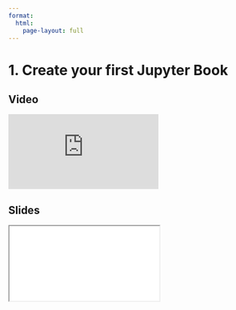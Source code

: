 ```yaml
---
format:
  html:
    page-layout: full
---
```


# 1. Create your first Jupyter Book

::: {.panel-tabset .nav-pills}

## Video

<iframe
    class="video"
    src="https://www.youtube.com/embed/bhw-f20LWQU?start=0&end=658&rel=0" 
    title="Module 8 Video - Create your first Jupyter Book"
    frameborder="0"
    allow="accelerometer; autoplay; clipboard-write; encrypted-media; gyroscope; picture-in-picture"
    allowfullscreen
></iframe>

## Slides

<iframe
    class="slide-deck"
    src="slides/module8_01.html"
></iframe>

:::
